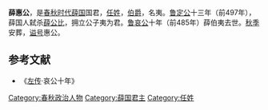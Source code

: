 '''薛惠公'''{{BD||？|前485年||catIdx=X}}，是[[春秋时代|春秋时代]][[薛国|薛国]]国君，[[任姓|任姓]]，[[伯爵|伯爵]]，名夷。[[鲁定公|鲁定公]]十三年（前497年），薛国人弑杀[[薛公比|薛公比]]，拥立公子夷为君。[[鲁哀公|鲁哀公]]十年（前485年）薛伯夷去世。[[秋季|秋季]]安葬，[[谥号|谥号]]惠公。
==参考文献==
*《[[左传|左传]]·哀公十年》
{{start box}}
{{s-before|[[薛公比|薛公比]]}}
{{s-title|[[薛国|薛国]]君主|前497年─前485年}}
{{s-after|不详}}
{{end box}}
{{薛國君主}}
[[Category:春秋政治人物|Category:春秋政治人物]]
[[Category:薛国君主|Category:薛国君主]]
[[Category:任姓|Category:任姓]]